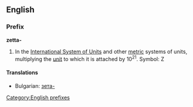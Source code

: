 ==English==
===Prefix===
[[Category:English prefixes]]
'''zetta-'''

#In the [[International System of Units]] and other [[metric]] systems of units, multiplying the [[unit]] to which it is attached by 10<sup>21</sup>. Symbol: Z

====Translations====
*Bulgarian: [[зета-]]